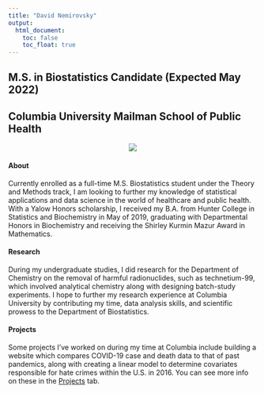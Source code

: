 ```yaml
---
title: "David Nemirovsky"
output: 
  html_document:
    toc: false
    toc_float: true
---
```


## M.S. in Biostatistics Candidate (Expected May 2022)
## Columbia University Mailman School of Public Health

<div align = "center">
![](pro_pic.png)

<div align = "left">
#### About

Currently enrolled as a full-time M.S. Biostatistics student under the Theory and Methods track, I am looking to further my knowledge of statistical applications and data science in the world of healthcare and public health. With a Yalow Honors scholarship, I received my B.A. from Hunter College in Statistics and Biochemistry in May of 2019, graduating with Departmental Honors in Biochemistry and receiving the Shirley Kurmin Mazur Award in Mathematics.

#### Research

During my undergraduate studies, I did research for the Department of Chemistry on the removal of harmful radionuclides, such as technetium-99, which involved analytical chemistry along with designing batch-study experiments. I hope to further my research experience at Columbia University by contributing my time, data analysis skills, and scientific prowess to the Department of Biostatistics.

#### Projects

Some projects I've worked on during my time at Columbia include building a website which compares COVID-19 case and death data to that of past pandemics, along with creating a linear model to determine covariates responsible for hate crimes within the U.S. in 2016. You can see more info on these in the [Projects](https://david-nemirovsky.github.io/projects.html) tab.